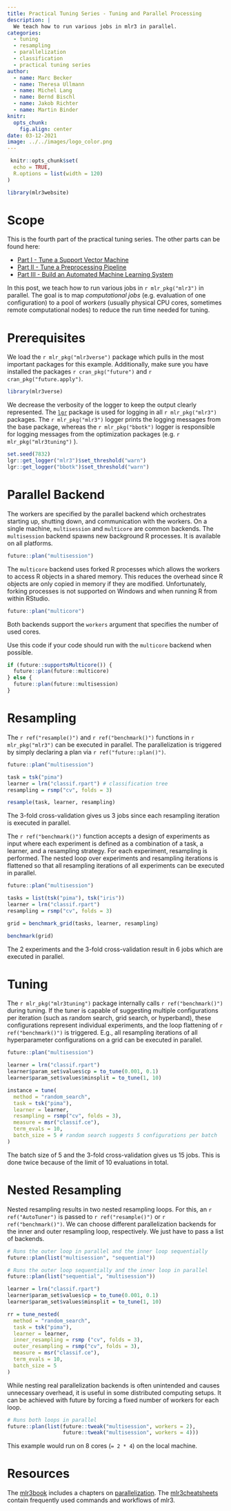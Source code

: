 ```yaml
---
title: Practical Tuning Series - Tuning and Parallel Processing
description: |
  We teach how to run various jobs in mlr3 in parallel.
categories:
  - tuning
  - resampling
  - parallelization
  - classification
  - practical tuning series
author:
  - name: Marc Becker
  - name: Theresa Ullmann
  - name: Michel Lang
  - name: Bernd Bischl
  - name: Jakob Richter
  - name: Martin Binder
knitr:
  opts_chunk:
    fig.align: center
date: 03-12-2021
image: ../../images/logo_color.png
---
```


```r
 knitr::opts_chunk$set(
  echo = TRUE,
  R.options = list(width = 120)
)

library(mlr3website)
```

# Scope

This is the fourth part of the practical tuning series.
The other parts can be found here:

* [Part I - Tune a Support Vector Machine](https://mlr3gallery.mlr-org.com/posts/2021-03-09-practical-tuning-series-tune-a-support-vector-machine/)
* [Part II - Tune a Preprocessing Pipeline](https://mlr3gallery.mlr-org.com/posts/2021-03-10-practical-tuning-series-tune-a-preprocessing-pipeline/)
* [Part III - Build an Automated Machine Learning System](https://mlr3gallery.mlr-org.com/posts/2021-03-11-practical-tuning-series-build-an-automated-machine-learning-system/)

In this post, we teach how to run various jobs in `r mlr_pkg("mlr3")` in parallel.
The goal is to map *computational jobs* (e.g. evaluation of one configuration) to a pool of *workers* (usually physical CPU cores, sometimes remote computational nodes) to reduce the run time needed for tuning.

# Prerequisites

We load the `r mlr_pkg("mlr3verse")`  package which pulls in the most important packages for this example.
Additionally, make sure you have installed the packages `r cran_pkg("future")` and `r cran_pkg("future.apply")`.

```r
library(mlr3verse)
```

We decrease the verbosity of the logger to keep the output clearly represented.
The [`lgr`](https://mlr3book.mlr-org.com/logging.html) package is used for logging in all `r mlr_pkg("mlr3")` packages.
The `r mlr_pkg("mlr3")` logger prints the logging messages from the base package, whereas the `r mlr_pkg("bbotk")`  logger is responsible for logging messages from the optimization packages (e.g. `r mlr_pkg("mlr3tuning")` ).

```r
set.seed(7832)
lgr::get_logger("mlr3")$set_threshold("warn")
lgr::get_logger("bbotk")$set_threshold("warn")
```

# Parallel Backend

The workers are specified by the parallel backend which orchestrates starting up, shutting down, and communication with the workers.
On a single machine, `multisession` and `multicore` are common backends.
The `multisession` backend spawns new background R processes. It is available on all platforms.

```r
future::plan("multisession")
```

The `multicore` backend uses forked R processes which allows the workers to access R objects in a shared memory.
This reduces the overhead since R objects are only copied in memory if they are modified.
Unfortunately, forking processes is not supported on Windows and when running R from within RStudio.

```r
future::plan("multicore")
```

Both backends support the `workers` argument that specifies the number of used cores.

Use this code if your code should run with the `multicore` backend when possible.

```r
if (future::supportsMulticore()) {
  future::plan(future::multicore)
} else {
  future::plan(future::multisession)
}
```

# Resampling

The `r ref("resample()")` and `r ref("benchmark()")` functions in `r mlr_pkg("mlr3")` can be executed in parallel.
The parallelization is triggered by simply declaring a plan via `r ref("future::plan()")`.

```r
future::plan("multisession")

task = tsk("pima")
learner = lrn("classif.rpart") # classification tree
resampling = rsmp("cv", folds = 3)

resample(task, learner, resampling)
```

The 3-fold cross-validation gives us 3 jobs since each resampling iteration is executed in parallel.

The `r ref("benchmark()")` function  accepts  a design of experiments as input where each experiment is defined as a combination of a task, a learner, and a resampling strategy.
For each experiment, resampling is performed.
The nested loop over experiments and resampling iterations is flattened so that all resampling iterations of all experiments can be executed in parallel.

```r
future::plan("multisession")

tasks = list(tsk("pima"), tsk("iris"))
learner = lrn("classif.rpart")
resampling = rsmp("cv", folds = 3)

grid = benchmark_grid(tasks, learner, resampling)

benchmark(grid)
```

The 2 experiments and the 3-fold cross-validation result in 6 jobs which are executed in parallel.

# Tuning

The `r mlr_pkg("mlr3tuning")` package internally calls `r ref("benchmark()")` during tuning.
If the tuner is capable of suggesting multiple configurations per iteration (such as random search,  grid search,  or hyperband), these configurations  represent  individual  experiments,  and  the  loop  flattening of `r ref("benchmark()")` is triggered.
E.g., all resampling iterations of all hyperparameter configurations on a grid can be executed in parallel.

```r
future::plan("multisession")

learner = lrn("classif.rpart")
learner$param_set$values$cp = to_tune(0.001, 0.1)
learner$param_set$values$minsplit = to_tune(1, 10)

instance = tune(
  method = "random_search",
  task = tsk("pima"),
  learner = learner,
  resampling = rsmp("cv", folds = 3),
  measure = msr("classif.ce"),
  term_evals = 10,
  batch_size = 5 # random search suggests 5 configurations per batch
)
```

The batch size of 5 and the 3-fold cross-validation gives us 15 jobs.
This is done twice because of the limit of 10 evaluations in total.

# Nested Resampling

Nested resampling results in two nested resampling loops.
For this, an `r ref("AutoTuner")` is passed to `r ref("resample()")` or `r ref("benchmark()")`.
We can choose different parallelization backends for the inner and outer resampling loop, respectively.
We just have to pass a list of backends.

```r
# Runs the outer loop in parallel and the inner loop sequentially
future::plan(list("multisession", "sequential"))

# Runs the outer loop sequentially and the inner loop in parallel
future::plan(list("sequential", "multisession"))

learner = lrn("classif.rpart")
learner$param_set$values$cp = to_tune(0.001, 0.1)
learner$param_set$values$minsplit = to_tune(1, 10)

rr = tune_nested(
  method = "random_search",
  task = tsk("pima"),
  learner = learner,
  inner_resampling = rsmp ("cv", folds = 3),
  outer_resampling = rsmp("cv", folds = 3),
  measure = msr("classif.ce"),
  term_evals = 10,
  batch_size = 5
)
```

While nesting real parallelization backends is often unintended and causes unnecessary overhead, it is useful in some distributed computing setups. It can be achieved with future by forcing a fixed number of workers for each loop.

```r
# Runs both loops in parallel
future::plan(list(future::tweak("multisession", workers = 2),
                  future::tweak("multisession", workers = 4)))
```

This example would run on 8 cores (`= 2 * 4`) on the local machine.

# Resources

The [mlr3book](https://mlr3book.mlr-org.com/) includes a chapters on [parallelization](https://mlr3book.mlr-org.com/parallelization.html).
The [mlr3cheatsheets](https://cheatsheets.mlr-org.com/) contain frequently used commands and workflows of mlr3.
